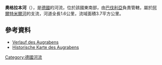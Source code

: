 {{Expand language|1=de|time=2020-11-03T18:56:19+00:00}}
{{Coord|49|6|5.23|N|10|45|8.09|E|display=title}}

'''奧格拉本河'''（{{lang-de|Augraben}}），是[[德國|德國]]的河流，位於該國東南部，由[[巴伐利亞|巴伐利亞]]負責管轄，屬於[[阿爾特米爾河|阿爾特米爾河]]的支流，河道全長1.6公里，流域面積3.7平方公里。

==參考資料==
* [http://geoportal.bayern.de/bayernatlas/?x=2RgYT2iGt9hGht0RHc3xiDib3o8*xpn8asNoYyKBuMIutXVD2S2N6b29IcYLbSYqSACNyfbOxMkZNucFaBtGHUOuuEbuVZGy9wDE9J*h3ag&X=5441895.67&Y=4408471.21&zoom=11&lang=de&topic=ba&bgLayer=tk&catalogNodes=122 Verlauf des Augrabens] {{Wayback|url=http://geoportal.bayern.de/bayernatlas/?x=2RgYT2iGt9hGht0RHc3xiDib3o8*xpn8asNoYyKBuMIutXVD2S2N6b29IcYLbSYqSACNyfbOxMkZNucFaBtGHUOuuEbuVZGy9wDE9J*h3ag&X=5441895.67&Y=4408471.21&zoom=11&lang=de&topic=ba&bgLayer=tk&catalogNodes=122 |date=20160304203338 }}
* [http://geoportal.bayern.de/bayernatlas/?x=2RgYT2iGt9hGht0RHc3xiDib3o8*xpn8asNoYyKBuMIutXVD2S2N6b29IcYLbSYqSACNyfbOxMkZNucFaBtGHUOuuEbuVZGy9wDE9J*h3ag&X=5441895.67&Y=4408471.21&zoom=11&lang=de&topic=ba&bgLayer=historisch&catalogNodes=122 Historische Karte des Augrabens] {{Wayback|url=http://geoportal.bayern.de/bayernatlas/?x=2RgYT2iGt9hGht0RHc3xiDib3o8*xpn8asNoYyKBuMIutXVD2S2N6b29IcYLbSYqSACNyfbOxMkZNucFaBtGHUOuuEbuVZGy9wDE9J*h3ag&X=5441895.67&Y=4408471.21&zoom=11&lang=de&topic=ba&bgLayer=historisch&catalogNodes=122 |date=20160304115933 }}

{{Germany-geo-stub}}
[[Category:德國河流|Category:德國河流]]